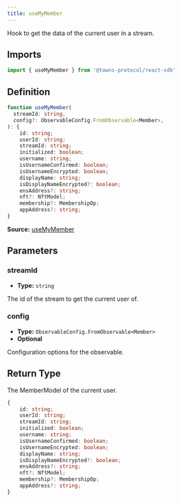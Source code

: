 ```yaml
---
title: useMyMember
---
```

Hook to get the data of the current user in a stream.

## Imports

```ts
import { useMyMember } from '@towns-protocol/react-sdk'
```

## Definition

```ts
function useMyMember(
  streamId: string,
  config?: ObservableConfig.FromObservable<Member>,
): {
    id: string;
    userId: string;
    streamId: string;
    initialized: boolean;
    username: string;
    isUsernameConfirmed: boolean;
    isUsernameEncrypted: boolean;
    displayName: string;
    isDisplayNameEncrypted?: boolean;
    ensAddress?: string;
    nft?: NftModel;
    membership?: MembershipOp;
    appAddress?: string;
}
```

**Source:** [useMyMember](https://github.com/towns-protocol/towns/blob/main/packages/react-sdk/src/useMyMember.ts)

## Parameters

### streamId

- **Type:** `string`

The id of the stream to get the current user of.

### config

- **Type:** `ObservableConfig.FromObservable<Member>`
- **Optional**

Configuration options for the observable.

## Return Type

The MemberModel of the current user.

```ts
{
    id: string;
    userId: string;
    streamId: string;
    initialized: boolean;
    username: string;
    isUsernameConfirmed: boolean;
    isUsernameEncrypted: boolean;
    displayName: string;
    isDisplayNameEncrypted?: boolean;
    ensAddress?: string;
    nft?: NftModel;
    membership?: MembershipOp;
    appAddress?: string;
}
```
